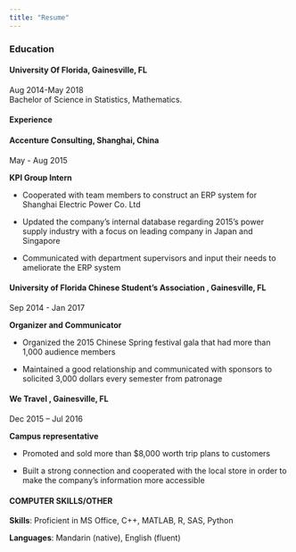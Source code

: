 ```yaml
---
title: "Resume"
---
```


### <b>Education</b>


#### <b>University Of Florida</b>, Gainesville, FL<br>
Aug 2014-May 2018<br>
Bachelor of Science in Statistics, Mathematics. 


#### <b>Experience</b>


#### <b>Accenture Consulting</b>, Shanghai, China<br>
May - Aug 2015<br>

<b>KPI Group Intern</b>

* Cooperated with team members to construct an ERP system for Shanghai Electric Power Co. Ltd

*	Updated the company’s internal database regarding 2015’s power supply industry with a focus on leading company in Japan and Singapore

*	Communicated with department supervisors and input their needs to ameliorate the ERP system

#### <b>University of Florida Chinese Student’s Association </b>, Gainesville, FL<br>
Sep 2014 - Jan 2017<br>

<b>Organizer and Communicator</b>

*	Organized the 2015 Chinese Spring festival gala that had more than 1,000 audience members

*	Maintained a good relationship and communicated with sponsors to solicited 3,000 dollars every semester from patronage 

#### <b>We Travel </b>, Gainesville, FL<br>
Dec 2015 – Jul 2016<br>

<b>Campus representative</b>

*	Promoted and sold more than $8,000 worth trip plans to customers 

*	Built a strong connection and cooperated with the local store in order to make the company’s information more accessible


#### <b>COMPUTER SKILLS/OTHER</b>

<b>Skills</b>: Proficient in MS Office, C++, MATLAB, R, SAS, Python

<b>Languages</b>: Mandarin (native), English (fluent)

